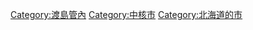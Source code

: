 {{Catnav|頁面分類|地理|各國地理|日本地理|日本城市}}
{{Catnav|頁面分類|地理|各國地理|各國城市|日本城市}}
{{Catnav|頁面分類|人类社会|城市|各國城市|日本城市}}

{{catmore}}
{{Commonscat|Hakodate, Hokkaido}}

{{DEFAULTSORT:Hakodate-Shi}}
[[Category:渡島管內|Category:渡島管內]]
[[Category:中核市|Category:中核市]]
[[Category:北海道的市|Category:北海道的市]]
